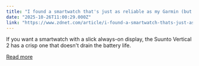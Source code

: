 ```yaml
---
title: "I found a smartwatch that's just as reliable as my Garmin (but much cheaper)"
date: "2025-10-26T11:00:29.000Z"
link: "https://www.zdnet.com/article/i-found-a-smartwatch-thats-just-as-reliable-as-my-garmin-but-much-cheaper/"
---
```


If you want a smartwatch with a slick always-on display, the Suunto Vertical 2 has a crisp one that doesn't drain the battery life.

[Read more](https://www.zdnet.com/article/i-found-a-smartwatch-thats-just-as-reliable-as-my-garmin-but-much-cheaper/)
